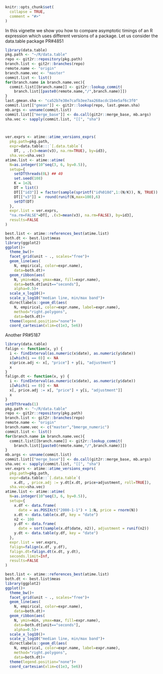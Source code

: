 <!--
%\VignetteEngine{knitr::knitr}
%\VignetteIndexEntry{Comparing git versions of data.table}
-->

```r
knitr::opts_chunk$set(
  collapse = TRUE,
  comment = "#>"
)
```

In this vignette we show you how to compare asymptotic timings of an R
expression which uses different versions of a package. Let us consider
the data.table package PR#4851

```r
library(data.table)
pkg.path <- "~/R/data.table"
repo <- git2r::repository(pkg.path)
branch.list <- git2r::branches(repo)
remote.name <- "origin"
branch.name.vec <- "master"
commit.list <- list()
for(branch.name in branch.name.vec){
  commit.list[[branch.name]] <- git2r::lookup_commit(
    branch.list[[paste0(remote.name,"/",branch.name)]])
}
last.gmean.sha <- "ca52b7e38e7cafb3ee7aa268acdc1b4e5af6c3f0"
commit.list[["gmean"]] <- git2r::lookup(repo, last.gmean.sha)
mb.args <- unname(commit.list)
commit.list[["merge_base"]] <- do.call(git2r::merge_base, mb.args)
sha.vec <- sapply(commit.list, "[[", "sha")  


  
ver.exprs <- atime::atime_versions_exprs(
  pkg.path=pkg.path,
  expr=data.table:::`[.data.table`(
    DT, , .(v3=mean(v3), na.rm=TRUE), by=id3),
  sha.vec=sha.vec)
atime.list <- atime::atime(
  N=as.integer(10^seq(3, 6, by=0.5)),
  setup={
    setDTthreads(0L) ## 40
    set.seed(108)
    K = 1e2L
    DT = list()
    DT[["id3"]] = factor(sample(sprintf("id%010d",1:(N/K)), N, TRUE))
    DT[["v3"]] =  round(runif(N,max=100),6)
    setDT(DT)
  }, 
  expr.list = ver.exprs,
  "na.rm=FALSE"=DT[, .(v3=mean(v3), na.rm=FALSE), by=id3],
  results=FALSE
)

best.list <- atime::references_best(atime.list)
both.dt <- best.list$meas
library(ggplot2)
ggplot()+
  theme_bw()+
  facet_grid(unit ~ ., scales="free")+
  geom_line(aes(
    N, empirical, color=expr.name),
    data=both.dt)+
  geom_ribbon(aes(
    N, ymin=min, ymax=max, fill=expr.name),
    data=both.dt[unit=="seconds"],
    alpha=0.5)+
  scale_x_log10()+
  scale_y_log10("median line, min/max band")+
  directlabels::geom_dl(aes(
    N, empirical, color=expr.name, label=expr.name),
    method="right.polygons",
    data=both.dt)+
  theme(legend.position="none")+
  coord_cartesian(xlim=c(1e3, 5e6))
```

Another PR#5187

```r
library(data.table)
falign <- function(x, y) {
  i <- findInterval(as.numeric(x$date), as.numeric(y$date))
  i[which(i == 0)] <- NA
  x$price.adj <- x[, "price"] + y[i, "adjustment"]
  x
}
falign.dt <- function(x, y) {
  i <- findInterval(as.numeric(x$date), as.numeric(y$date))
  i[which(i == 0)] <- NA
  x[, price.adj := x[, "price"] + y[i, "adjustment"]]
  x
}
setDTthreads(1)
pkg.path <- "~/R/data.table"
repo <- git2r::repository(pkg.path)
branch.list <- git2r::branches(repo)
remote.name <- "origin"
branch.name.vec <- c("master","bmerge_numeric")
commit.list <- list()
for(branch.name in branch.name.vec){
  commit.list[[branch.name]] <- git2r::lookup_commit(
    branch.list[[paste0(remote.name,"/",branch.name)]])
}
mb.args <- unname(commit.list)
commit.list[["merge_base"]] <- do.call(git2r::merge_base, mb.args)
sha.vec <- sapply(commit.list, "[[", "sha")
ver.exprs <- atime::atime_versions_exprs(
  pkg.path=pkg.path,
  expr=data.table::`[.data.table`(
    x.dt, , price.adj := y.dt[x.dt, price+adjustment, roll=TRUE]),
  sha.vec=sha.vec)
atime.list <- atime::atime(
  N=as.integer(10^seq(3, 6, by=0.5)),
  setup={
    x.df <- data.frame(
      date = as.POSIXct("2000-1-1") + 1:N, price = rnorm(N))
    x.dt <- data.table(x.df, key = "date")
    n2 <- 100
    y.df <- data.frame(
      date = sort(sample(x.df$date, n2)), adjustment = runif(n2))
    y.dt <- data.table(y.df, key = "date")
  }, 
  expr.list = ver.exprs,
  falign=falign(x.df, y.df),
  falign.dt=falign.dt(x.dt, y.dt),
  seconds.limit=Inf,
  results=FALSE
)

best.list <- atime::references_best(atime.list)
both.dt <- best.list$meas
library(ggplot2)
ggplot()+
  theme_bw()+
  facet_grid(unit ~ ., scales="free")+
  geom_line(aes(
    N, empirical, color=expr.name),
    data=both.dt)+
  geom_ribbon(aes(
    N, ymin=min, ymax=max, fill=expr.name),
    data=both.dt[unit=="seconds"],
    alpha=0.5)+
  scale_x_log10()+
  scale_y_log10("median line, min/max band")+
  directlabels::geom_dl(aes(
    N, empirical, color=expr.name, label=expr.name),
    method="right.polygons",
    data=both.dt)+
  theme(legend.position="none")+
  coord_cartesian(xlim=c(1e3, 5e6))
```
